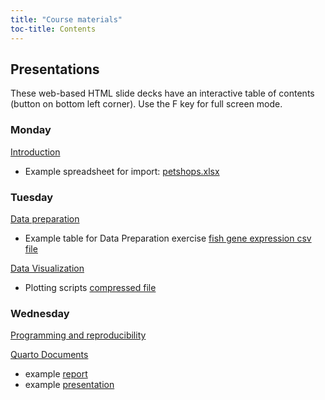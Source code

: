 ```yaml
---
title: "Course materials"
toc-title: Contents
---
```


## Presentations

These web-based HTML slide decks have an interactive table of contents (button on bottom left corner). Use the F key for full screen mode.

### Monday

[Introduction](slides/introduction.qmd){.external target="_blank"}

- Example spreadsheet for import: [petshops.xlsx](examples/petshop.xlsx)

### Tuesday

[Data preparation](slides/preparation.qmd){.external target="_blank"}

- Example table for Data Preparation exercise [fish gene expression csv file](examples/gene_expression.csv)

[Data Visualization](slides/visualization.qmd){.external target="_blank"}

- Plotting scripts [compressed file](examples/course_scripts/plotting_scripts.zip) 


### Wednesday

[Programming and reproducibility](slides/programming.qmd){.external target="_blank"}

[Quarto Documents](slides/quarto.qmd){.external target="_blank"}

- example [report](examples/_possumreport.qmd)
- example [presentation](examples/_petpresentation.qmd)

